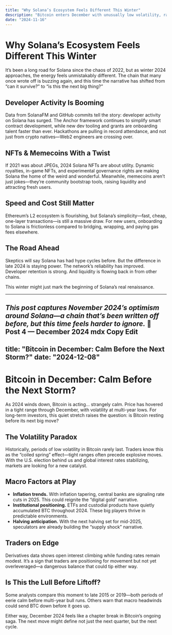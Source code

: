 ```yaml
---
title: "Why Solana’s Ecosystem Feels Different This Winter"
description: "Bitcoin enters December with unusually low volatility, raising questions about its next big move."
date: "2024-11-16"
---
```


# Why Solana’s Ecosystem Feels Different This Winter

It’s been a long road for Solana since the chaos of 2022, but as winter 2024 approaches, the energy feels unmistakably different. The chain that many once wrote off is buzzing again, and this time the narrative has shifted from “can it survive?” to “is this the next big thing?”

## Developer Activity Is Booming

Data from SolanaFM and GitHub commits tell the story: developer activity on Solana has surged. The Anchor framework continues to simplify smart contract development, while new dev tooling and grants are onboarding talent faster than ever. Hackathons are pulling in record attendance, and not just from crypto natives—Web2 engineers are crossing over.

## NFTs & Memecoins With a Twist

If 2021 was about JPEGs, 2024 Solana NFTs are about utility. Dynamic royalties, in-game NFTs, and experimental governance rights are making Solana the home of the weird and wonderful. Meanwhile, memecoins aren’t just jokes—they’re community bootstrap tools, raising liquidity and attracting fresh users.

## Speed and Cost Still Matter

Ethereum’s L2 ecosystem is flourishing, but Solana’s simplicity—fast, cheap, one-layer transactions—is still a massive draw. For new users, onboarding to Solana is frictionless compared to bridging, wrapping, and paying gas fees elsewhere.

## The Road Ahead

Skeptics will say Solana has had hype cycles before. But the difference in late 2024 is staying power. The network’s reliability has improved. Developer retention is strong. And liquidity is flowing back in from other chains.

This winter might just mark the beginning of Solana’s real renaissance.

---

*This post captures November 2024’s optimism around Solana—a chain that’s been written off before, but this time feels harder to ignore.*
📌 Post 4 — December 2024
mdx
Copy
Edit
---
title: "Bitcoin in December: Calm Before the Next Storm?"
date: "2024-12-08"
---

# Bitcoin in December: Calm Before the Next Storm?

As 2024 winds down, Bitcoin is acting… strangely calm. Price has hovered in a tight range through December, with volatility at multi-year lows. For long-term investors, this quiet stretch raises the question: is Bitcoin resting before its next big move?

## The Volatility Paradox

Historically, periods of low volatility in Bitcoin rarely last. Traders know this as the “coiled spring” effect—tight ranges often precede explosive moves. With the U.S. election behind us and global interest rates stabilizing, markets are looking for a new catalyst.

## Macro Factors at Play

- **Inflation trends.** With inflation tapering, central banks are signaling rate cuts in 2025. This could reignite the “digital gold” narrative.  
- **Institutional positioning.** ETFs and custodial products have quietly accumulated BTC throughout 2024. These big players thrive in predictable environments.  
- **Halving anticipation.** With the next halving set for mid-2025, speculators are already building the “supply shock” narrative.  

## Traders on Edge

Derivatives data shows open interest climbing while funding rates remain modest. It’s a sign that traders are positioning for movement but not yet overleveraged—a dangerous balance that could tip either way.

## Is This the Lull Before Liftoff?

Some analysts compare this moment to late 2015 or 2019—both periods of eerie calm before multi-year bull runs. Others warn that macro headwinds could send BTC down before it goes up.

Either way, December 2024 feels like a chapter break in Bitcoin’s ongoing saga. The next move might define not just the next quarter, but the next cycle.